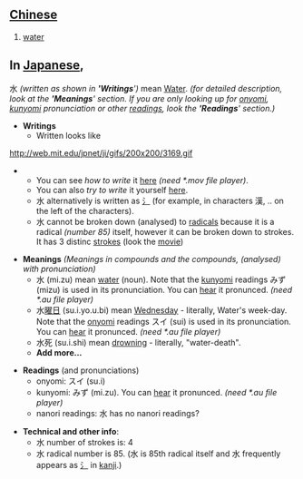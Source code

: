 == [[Chinese]] ==
# [[water]]

== In [[Japanese]], ==

水 ''(written as shown in ''''Writings'''')'' mean [[Water]]. ''(for detailed description, look at the ''''Meanings'''' section. If you are only looking up for [[onyomi]], [[kunyomi]] pronunciation or other [[readings]], look the ''''Readings'''' section.)''

*'''Writings'''
**Written looks like
http://web.mit.edu/jpnet/ji/gifs/200x200/3169.gif
**You can see ''how to write'' it [http://web.mit.edu/jpnet/ji/movies/3169.mov here] ''(need *.mov file player)''.
**You can also ''try to write'' it yourself [http://web.mit.edu/jpnet/ji/data/3169.html here].
**水 alternatively is written as [[氵]] (for example, in characters 漢, .. on the left of the characters).
**水 cannot be broken down (analysed) to [[Chinese_radical|radicals]] because it is a radical ''(number 85)'' itself, however it can be broken down to strokes. It has 3 distinc [[strokes]] (look the [http://web.mit.edu/jpnet/ji/movies/3169.mov movie])



*'''Meanings''' ''(Meanings in compounds and the compounds, (analysed) with pronunciation)''
**水 (mi.zu) mean [[water]] (noun). Note that the [[kunyomi]] readings みず (mizu) is used in its pronunciation. You can [http://web.mit.edu/jpnet/ji/data/sound/mizu.au hear] it pronunced. ''(need *.au file player)''
**水[[曜日]] (su.i.yo.u.bi) mean [[Wednesday]] - literally, Water's week-day. Note that the [[onyomi]] readings スイ (sui) is used in its pronunciation. You can [http://web.mit.edu/jpnet/ji/data/sound/suiyoubi.au hear] it pronunced. ''(need *.au file player)''
**水死 (su.i.shi) mean [[drowning]] - literally, "water-death".
**'''Add more...'''


*'''Readings''' (and pronunciations)
**onyomi: スイ (su.i)
**kunyomi: みず (mi.zu). You can [http://web.mit.edu/jpnet/ji/data/sound/mizu.au hear] it pronunced. ''(need *.au file player)''
**nanori readings: 水 has no nanori readings?

*'''Technical and other info''':
**水 number of strokes is: 4
**水 radical number is 85. (水 is 85th radical itself and 水 frequently appears as [[氵]] in [[kanji]].)